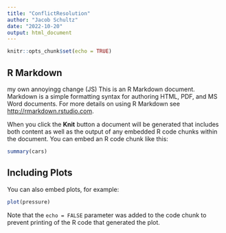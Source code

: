 ```yaml
---
title: "ConflictResolution"
author: "Jacob Schultz"
date: "2022-10-20"
output: html_document
---
```


```r
knitr::opts_chunk$set(echo = TRUE)
```

## R Markdown
my own annoyingg change (JS)
This is an R Markdown document. Markdown is a simple formatting syntax for authoring HTML, PDF, and MS Word documents. For more details on using R Markdown see <http://rmarkdown.rstudio.com>.

When you click the **Knit** button a document will be generated that includes both content as well as the output of any embedded R code chunks within the document. You can embed an R code chunk like this:

```r
summary(cars)
```

## Including Plots

You can also embed plots, for example:

```r
plot(pressure)
```

Note that the `echo = FALSE` parameter was added to the code chunk to prevent printing of the R code that generated the plot.
